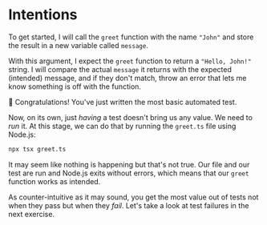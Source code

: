 # Intentions

To get started, I will call the `greet` function with the name `"John"` and store the result in a new variable called `message`.

<CodeFile file="greet.ts" range="5" />

With this argument, I expect the `greet` function to return a `"Hello, John!"` string. I will compare the actual `message` it returns with the expected (intended) message, and if they don't match, throw an error that lets me know something is off with the function.

<CodeFile file="greet.ts" range="7-9" highlight="8" />

:tada: Congratulations! You've just written the most basic automated test.

Now, on its own, just _having_ a test doesn't bring us any value. We need to _run_ it. At this stage, we can do that by running the `greet.ts` file using Node.js:

```sh nonumber
npx tsx greet.ts
```

It may seem like nothing is happening but that's not true. Our file and our test are run and Node.js exits without errors, which means that our `greet` function works as intended.

As counter-intuitive as it may sound, you get the most value out of tests not when they pass but when they _fail_. Let's take a look at test failures in the next exercise.
